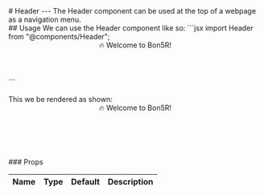 
<PageTitle title="Header" />

<Sidebar />
<MDXDocs>
  <DocsAd />
  # Header
  <Contributors contributors={["manuanish"]} readTime={2} />
  ---
  The Header component can be used at the top of a webpage as a navigation menu.
  <br/>
  ## Usage
  We can use the Header component like so:
  <TitleCode title="header.mdx">
  ```jsx
  import Header from "@components/Header";

  <Header>🔥 Welcome to Bon5R!</Header>
  ```
  </TitleCode>
  <br/>
  <br/>
  This we be rendered as shown:
  <Demo>
    <Header>🔥 Welcome to Bon5R!</Header>
  </Demo>
  <br/>

  <br />
  ### Props

| Name      | Type | Default | Description |
| --------- | ---- | ------- | ----- |


  <br />
  <NextPage
    nextPage="PageTitle"
    previousPage="Footer"
    prevHref="/docs/component-docs/footer"
    nextHref="/docs/component-docs/page-title"
  />
</MDXDocs>
